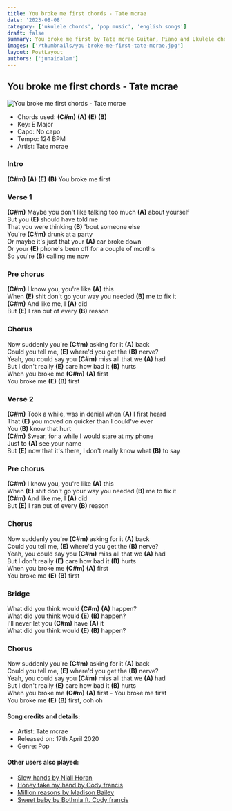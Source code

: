 ```yaml
---
title: You broke me first chords - Tate mcrae
date: '2023-08-08'
category: ['ukulele chords', 'pop music', 'english songs']
draft: false
summary: You broke me first by Tate mcrae Guitar, Piano and Ukulele chords, Chords used - (C#m) (A) (E) (B) , Capo - No capo , Key - E Major.
images: ['/thumbnails/you-broke-me-first-tate-mcrae.jpg']
layout: PostLayout
authors: ['junaidalam']
---
```


## You broke me first chords - Tate mcrae

![You broke me first chords - Tate mcrae](/thumbnails/you-broke-me-first-tate-mcrae.jpg)

- Chords used: **(C#m)** **(A)** **(E)** **(B)**
- Key: E Major
- Capo: No capo
- Tempo: 124 BPM
- Artist: Tate mcrae

### Intro

**(C#m)** **(A)** **(E)** **(B)**
You broke me first

### Verse 1

**(C#m)** Maybe you don't like talking too much **(A)** about yourself\
But you **(E)** should have told me\
That you were thinking **(B)** 'bout someone else\
You're **(C#m)** drunk at a party\
Or maybe it's just that your **(A)** car broke down\
Or your **(E)** phone's been off for a couple of months\
So you're **(B)** calling me now

### Pre chorus

**(C#m)** I know you, you're like **(A)** this\
When **(E)** shit don't go your way you needed **(B)** me to fix it\
**(C#m)** And like me, I **(A)** did\
But **(E)** I ran out of every **(B)** reason

### Chorus

Now suddenly you're **(C#m)** asking for it **(A)** back\
Could you tell me, **(E)** where'd you get the **(B)** nerve?\
Yeah, you could say you **(C#m)** miss all that we **(A)** had\
But I don't really **(E)** care how bad it **(B)** hurts\
When you broke me **(C#m)** **(A)** first\
You broke me **(E)** **(B)** first

### Verse 2

**(C#m)** Took a while, was in denial when **(A)** I first heard\
That **(E)** you moved on quicker than I could've ever\
You **(B)** know that hurt\
**(C#m)** Swear, for a while I would stare at my phone\
Just to **(A)** see your name\
But **(E)** now that it's there, I don't really know what **(B)** to say

### Pre chorus

**(C#m)** I know you, you're like **(A)** this\
When **(E)** shit don't go your way you needed **(B)** me to fix it\
**(C#m)** And like me, I **(A)** did\
But **(E)** I ran out of every **(B)** reason

### Chorus

Now suddenly you're **(C#m)** asking for it **(A)** back\
Could you tell me, **(E)** where'd you get the **(B)** nerve?\
Yeah, you could say you **(C#m)** miss all that we **(A)** had\
But I don't really **(E)** care how bad it **(B)** hurts\
When you broke me **(C#m)** **(A)** first\
You broke me **(E)** **(B)** first

### Bridge

What did you think would **(C#m)** **(A)** happen?\
What did you think would **(E)** **(B)** happen?\
I'll never let you **(C#m)** have **(A)** it\
What did you think would **(E)** **(B)** happen?

### Chorus

Now suddenly you're **(C#m)** asking for it **(A)** back\
Could you tell me, **(E)** where'd you get the **(B)** nerve?\
Yeah, you could say you **(C#m)** miss all that we **(A)** had\
But I don't really **(E)** care how bad it **(B)** hurts\
When you broke me **(C#m)** **(A)** first - You broke me first\
You broke me **(E)** **(B)** first, ooh oh

#### Song credits and details:

- Artist: Tate mcrae
- Released on: 17th April 2020
- Genre: Pop

#### Other users also played:

- [Slow hands by Niall Horan](https://www.chordsco.com/chords/slow-hands-guitar-chords-by-niall-horan)
- [Honey take my hand by Cody francis](https://www.chordsco.com/chords/honey-take-my-hand-guitar-chords-cody-francis)
- [Million reasons by Madison Bailey](https://www.chordsco.com/chords/million-reasons-guitar-chords-madilyn-bailey)
- [Sweet baby by Bothnia ft. Cody francis](https://www.chordsco.com/chords/sweet-baby-guitar-chords-by-bothnia-feat-cody-francis)
